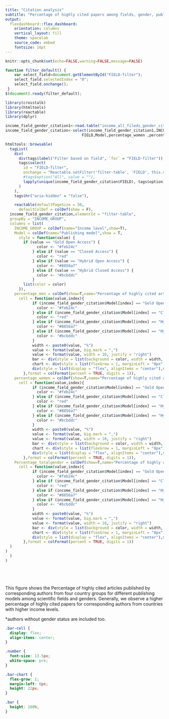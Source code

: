 ```yaml
---
title: "Citation analysis"
subtitle: "Percentage of highly cited papers among fields, gender, publishing model and country (grouped by their income level) of corresponding authors"
output:
  flexdashboard::flex_dashboard:
    orientation: columns
    vertical_layout: fill
    theme: spacelab
    source_code: embed
    fontsize: 16pt
---
```


```r
knitr::opts_chunk$set(echo=FALSE,warning=FALSE,message=FALSE)
```

```js
function filter_default() {
    var select_field=document.getElementById("FIELD-filter");
    select_field.selectedIndex = "0";
    select_field.onchange();
 }
$(document).ready(filter_default);
```

```r
library(crosstalk)
library(htmltools)
library(reactable)
library(dplyr)

income_field_gender_citation1<-read.table("income_all_fileds_gender_citation.csv",header=TRUE,sep=",",quote="\r",dec = ".")
income_field_gender_citation<-select(income_field_gender_citation1,INCOME_GROUP,
                                  FIELD,Model,percentage_women ,percentage_men ,percentage_nogender,Percentage_totalgender)

htmltools::browsable(
  tagList(
    div(
      div(tags$label("Filter based on field", `for` = "FIELD-filter")),
      tags$select(
        id = "FIELD-filter",
        onchange = "Reactable.setFilter('filter-table', 'FIELD', this.value)",
        #tags$option("All", value = ""),
        lapply(unique(income_field_gender_citation$FIELD), tags$option)
      )
    ),
    tags$hr("aria-hidden" = "false"),

    reactable(defaultPageSize = 50,
      defaultColDef = colDef(show = F),
  income_field_gender_citation,elementId = "filter-table",
  groupBy = "INCOME_GROUP",
  columns = list(
    INCOME_GROUP = colDef(name="Income level",show=T),
    Model = colDef(name="Publishing model",show = T,
      style = function(value) {
        if (value == "Gold Open Access") {
              color <- "#feb24c"
            } else if (value == "Closed Access") {
              color <- "red"
            } else if (value == "Hybrid Open Access") {
              color <- "#8856a7"
            } else if (value == "Hybrid Closed Access") {
              color <- "#bcbddc"
            }
        list(color = color)
      }),
    percentage_men = colDef(show=T,name="Percentage of highly cited articles among men",
      cell = function(value,index){
            if (income_field_gender_citation$Model[index] == "Gold Open Access") {
              color <- "#feb24c"
            } else if (income_field_gender_citation$Model[index] == "Closed Access") {
              color <- "red"
            } else if (income_field_gender_citation$Model[index] == "Hybrid Open Access") {
              color <- "#8856a7"
            } else if (income_field_gender_citation$Model[index] == "Hybrid Closed Access") {
              color <- "#bcbddc"
            }
            width <- paste0(value, "%")
            value <- format(value, big.mark = ",")
            value <- format(value, width = 10, justify = "right")
            bar <- div(style = list(background = color, width = width, height = "16px"))
            chart <- div(style = list(flexGrow = 1, marginLeft = "8px", background = "#e1e1e1"), bar)
            div(style = list(display = "flex", alignItems = "center"),span(class = "number", width), chart)
        },format = colFormat(percent = TRUE, digits = 1)),
    percentage_women = colDef(show=T,name="Percentage of highly cited articles among women",
      cell = function(value,index){
            if (income_field_gender_citation$Model[index] == "Gold Open Access") {
              color <- "#feb24c"
            } else if (income_field_gender_citation$Model[index] == "Closed Access") {
              color <- "red"
            } else if (income_field_gender_citation$Model[index] == "Hybrid Open Access") {
              color <- "#8856a7"
            } else if (income_field_gender_citation$Model[index] == "Hybrid Closed Access") {
              color <- "#bcbddc"
            }
            width <- paste0(value, "%")
            value <- format(value, big.mark = ",")
            value <- format(value, width = 10, justify = "right")
            bar <- div(style = list(background = color, width = width, height = "16px"))
            chart <- div(style = list(flexGrow = 1, marginLeft = "8px", background = "#e1e1e1"), bar)
            div(style = list(display = "flex", alignItems = "center"),span(class = "number", width), chart)
        },format = colFormat(percent = TRUE, digits = 1)),
    Percentage_totalgender = colDef(show=T,name="Percentage of highly cited articles among all researchers*",
      cell = function(value,index){
            if (income_field_gender_citation$Model[index] == "Gold Open Access") {
              color <- "#feb24c"
            } else if (income_field_gender_citation$Model[index] == "Closed Access") {
              color <- "red"
            } else if (income_field_gender_citation$Model[index] == "Hybrid Open Access") {
              color <- "#8856a7"
            } else if (income_field_gender_citation$Model[index] == "Hybrid Closed Access") {
              color <- "#bcbddc"
            }
            width <- paste0(value, "%")
            value <- format(value, big.mark = ",")
            value <- format(value, width = 10, justify = "right")
            bar <- div(style = list(background = color, width = width, height = "16px"))
            chart <- div(style = list(flexGrow = 1, marginLeft = "8px", background = "#e1e1e1"), bar)
            div(style = list(display = "flex", alignItems = "center"),span(class = "number", width), chart)
        },format = colFormat(percent = TRUE, digits = 1))
  )
)
  )
)






```
This figure shows the Percentage of highly cited articles published by corresponding authors from four country groups for different publishing models among scientific fields and genders. Generally, we observe a higher percentage of highly cited papers for corresponding authors from countries with higher income levels.

*authors without gender status are included too.
```css
.bar-cell {
  display: flex;
  align-items: center;
}

.number {
  font-size: 13.5px;
  white-space: pre;
}

.bar-chart {
  flex-grow: 1;
  margin-left: 6px;
  height: 22px;
}

.bar {
  height: 100%;
}
```
